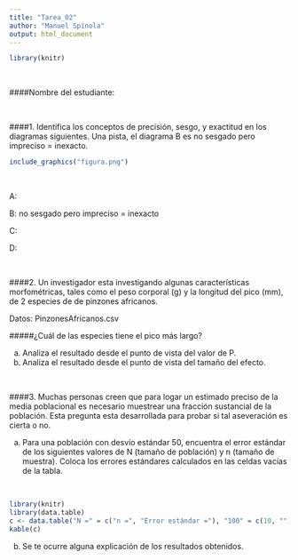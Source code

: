 ```yaml
---
title: "Tarea_02"
author: "Manuel Spínola"
output: html_document
---
```


```r
library(knitr)
```


<br>

####Nombre del estudiante:

<br>

####1. Identifica los conceptos de precisión, sesgo, y exactitud en los diagramas siguientes.  Una pista, el diagrama B es no sesgado pero impreciso = inexacto.

```r
include_graphics("figura.png")
```

<br>

A:

B: no sesgado pero impreciso = inexacto

C:

D:

<br>

####2. Un investigador esta investigando algunas características morfométricas, tales como el peso corporal (g) y la longitud del pico (mm), de 2 especies de de pinzones africanos.

Datos: PinzonesAfricanos.csv

#####¿Cuál de las especies tiene el pico más largo?

a. Analiza el resultado desde el punto de vista del valor de P.
b. Analiza el resultado desde el punto de vista del tamaño del efecto.

<br>

####3. Muchas personas creen que para logar un estimado preciso de la media poblacional es necesario muestrear una fracción sustancial de la población.  Esta pregunta esta desarrollada para probar si tal aseveración es cierta o no.

a. Para una población con desvío estándar 50, encuentra el error estándar de los siguientes valores de N (tamaño de población) y n (tamaño de muestra).  Coloca los errores estándares calculados en las celdas vacías de la tabla.

<br>

```r
library(knitr)
library(data.table)
c <- data.table("N =" = c("n =", "Error estándar ="), "100" = c(10, ""), "1000" = c("100", ""), "10000" = c("1000", ""), "1000000" = c("10000", ""), "10000000" = c("1000000", ""))
kable(c)
```

b. Se te ocurre alguna explicación de los resultados obtenidos.





























